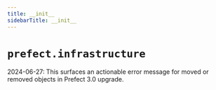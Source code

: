```yaml
---
title: __init__
sidebarTitle: __init__
---
```


# `prefect.infrastructure`



2024-06-27: This surfaces an actionable error message for moved or removed objects in Prefect 3.0 upgrade.

